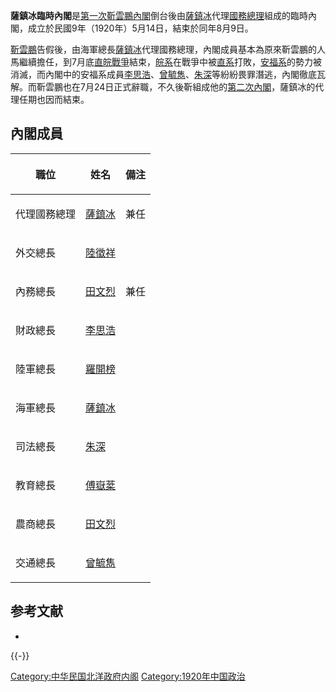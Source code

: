 {{No footnotes|time=2021-10-10T02:15:09+00:00}}
'''薩鎮冰臨時內閣'''是[[第一次靳雲鵬內閣|第一次靳雲鵬內閣]]倒台後由[[薩鎮冰|薩鎮冰]]代理[[中華民國國務總理|國務總理]]組成的臨時內閣，成立於民國9年（1920年）5月14日，結束於同年8月9日。

[[靳雲鵬|靳雲鵬]]告假後，由海軍總長[[薩鎮冰|薩鎮冰]]代理國務總理，內閣成員基本為原來靳雲鵬的人馬繼續擔任，到7月底[[直皖戰爭|直皖戰爭]]結束，[[皖系軍閥|皖系]]在戰爭中被[[直系軍閥|直系]]打敗，[[安福俱樂部|安福系]]的勢力被消滅，而內閣中的安福系成員[[李思浩|李思浩]]、[[曾毓雋|曾毓雋]]、[[朱深|朱深]]等紛紛畏罪潛逃，內閣徹底瓦解。而靳雲鵬也在7月24日正式辭職，不久後靳組成他的[[第二次靳雲鵬內閣|第二次內閣]]，薩鎮冰的代理任期也因而結束。

==內閣成員==
{| class="wikitable" border="1" cellspacing="0" cellpadding="1"
|-
! style="white-space:nowrap" |職位!!姓名!!備注
|-
!代理國務總理
|[[薩鎮冰|薩鎮冰]]||兼任
|-
!外交總長
|[[陸徵祥|陸徵祥]]||
|-
!內務總長
|[[田文烈|田文烈]]||兼任
|-
!財政總長
|[[李思浩|李思浩]]||
|-
!陸軍總長
|[[羅開榜|羅開榜]]||
|-
!海軍總長
|[[薩鎮冰|薩鎮冰]]||
|-
!司法總長
|[[朱深|朱深]]||
|-
!教育總長
|[[傅嶽棻|傅嶽棻]]||
|-
!農商總長
|[[田文烈|田文烈]]||
|-
!交通總長
|[[曾毓雋|曾毓雋]]||
|}

==参考文献==
{{Reflist}}
*{{cite book |author=謝彬 |authorlink= |coauthors= |title=民國政黨史 |year=1924年 |publisher=上海學術研究會叢書部 |location= |isbn=978-7-101-05531-3 }}

{{-}}
{{北洋時期內閣|第一次靳雲鵬內閣|薩鎮冰臨時內閣|1920年5月14日—1920年8月9日|第二次靳雲鵬內閣}}

{{DEFAULTSORT:Sa Zhenbing}}
[[Category:中华民国北洋政府内阁|Category:中华民国北洋政府内阁]]
[[Category:1920年中国政治|Category:1920年中国政治]]